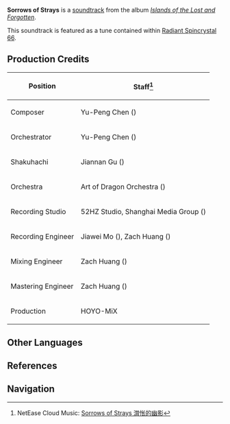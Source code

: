 {{Soundtrack Infobox
|title          =
|image          = Islands of the Lost and Forgotten.png
|album          = Islands of the Lost and Forgotten
|disc           = 1
|number         = 24
|featured       =
|featured2      =
|featured3      =
|featured_disc  =
|featured_disc2 =
|featured_disc3 =
|youtube_id     = i1XqevEp8_k
|youtube_time   = 1
|spotify_id     = 4JCTPUeR73RLTqvYFVAcgk
|played_in      = Tsurumi Island
|during         = [[Tsurumi Island]]
|domain         =
|previous       = When All Has Elapsed
|next           = Misty Truth
}}
{{Description|The leaves drift by in the wind, passing by a lonely island.|[https://twitter.com/GenshinImpact/status/1514815781057404938 Twitter]}}
'''Sorrows of Strays''' is a [[soundtrack]] from the album ''[[Islands of the Lost and Forgotten]]''.

This soundtrack is featured as a tune contained within [[Radiant Spincrystal 66]].

==Production Credits==
{| class="wikitable" style="text-align:left; height:0.5em"
! Position
! Staff<ref>NetEase Cloud Music: [https://music.163.com/#/song?id=1937111292 Sorrows of Strays 潸怅的幽影]</ref>
|-
! Composer
| Yu-Peng Chen ({{zh|陈致逸}})
|-
! Orchestrator
| Yu-Peng Chen ({{zh|陈致逸}})
|-
! Shakuhachi
| Jiannan Gu ({{zh|顾剑楠}})
|-
! Orchestra
| Art of Dragon Orchestra ({{zh|龙之艺交响乐团}})
|-
! Recording Studio
| 52HZ Studio, Shanghai Media Group ({{zh|上海广播大厦}})
|-
! Recording Engineer
| Jiawei Mo ({{zh|莫家伟}}), Zach Huang ({{zh|黄巍}})
|-
! Mixing Engineer
| Zach Huang ({{zh|黄巍}})
|-
! Mastering Engineer
| Zach Huang ({{zh|黄巍}})
|-
! Production
| HOYO-MiX
|}
<!--
==Videos==
<gallery>
</gallery>

==Trivia==
-->

==Other Languages==
{{Other Languages
|en      = Sorrows of Strays
|zhs     = 潸怅的幽影
|zhs_rm  = Shānchàng de Yōuyǐng
|zht     = 潸悵的幽影
|zht_rm  = Shānchàng de Yōuyǐng
|zh_tl   = 
|ja      = 哀しみの幽影
|ja_rm   = Kanashimi no Yuu'ei{{Assumed}}
|ja_tl   = 
|ko      = Sorrows of Strays<ref name="RS">{{Ref/Item|Radiant Spincrystal 66|note=Korean, Spanish, French, Russian, Thai, Vietnamese, German, Indonesian, Portuguese, Turkish}}</ref>
|es      = Sorrows of Strays<ref name="RS" />
|fr      = Sorrows of Strays<ref name="RS" />
|ru      = Sorrows of Strays<ref name="RS" />
|th      = Sorrows of Strays<ref name="RS" />
|vi      = Nỗi Buồn Lạc Lối<ref name="RS" />
|de      = Sorrows of Strays<ref name="RS" />
|id      = Sorrows of Strays<ref name="RS" />
|pt      = Sorrows of Strays<ref name="RS" />
|tr      = Sorrows of Strays<ref name="RS" />
|it      = 
}}

==References==
{{Reflist}}

==Navigation==
{{Soundtrack Navbox|Islands of the Lost and Forgotten}}